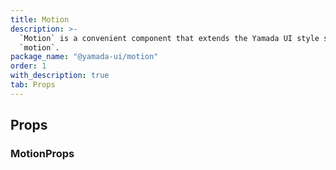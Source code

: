 ```yaml
---
title: Motion
description: >-
  `Motion` is a convenient component that extends the Yamada UI style system to
  `motion`.
package_name: "@yamada-ui/motion"
order: 1
with_description: true
tab: Props
---
```


## Props

### MotionProps

<PropsCard
  id="motion-about"
  name="about"
  type='NonNullable<HTMLMotionProps<Y>["about"]>'
/>

<PropsCard
  id="motion-accesskey"
  name="accessKey"
  type='NonNullable<HTMLMotionProps<Y>["accessKey"]>'
/>

<PropsCard
  id="motion-aria-activedescendant"
  name="aria-activedescendant"
  type='NonNullable<HTMLMotionProps<Y>["aria-activedescendant"]>'
/>

<PropsCard
  id="motion-aria-atomic"
  name="aria-atomic"
  type='NonNullable<HTMLMotionProps<Y>["aria-atomic"]>'
/>

<PropsCard
  id="motion-aria-autocomplete"
  name="aria-autocomplete"
  type='NonNullable<HTMLMotionProps<Y>["aria-autocomplete"]>'
/>

<PropsCard
  id="motion-aria-braillelabel"
  name="aria-braillelabel"
  type='NonNullable<HTMLMotionProps<Y>["aria-braillelabel"]>'
/>

<PropsCard
  id="motion-aria-brailleroledescription"
  name="aria-brailleroledescription"
  type='NonNullable<HTMLMotionProps<Y>["aria-brailleroledescription"]>'
/>

<PropsCard
  id="motion-aria-busy"
  name="aria-busy"
  type='NonNullable<HTMLMotionProps<Y>["aria-busy"]>'
/>

<PropsCard
  id="motion-aria-checked"
  name="aria-checked"
  type='NonNullable<HTMLMotionProps<Y>["aria-checked"]>'
/>

<PropsCard
  id="motion-aria-colcount"
  name="aria-colcount"
  type='NonNullable<HTMLMotionProps<Y>["aria-colcount"]>'
/>

<PropsCard
  id="motion-aria-colindex"
  name="aria-colindex"
  type='NonNullable<HTMLMotionProps<Y>["aria-colindex"]>'
/>

<PropsCard
  id="motion-aria-colindextext"
  name="aria-colindextext"
  type='NonNullable<HTMLMotionProps<Y>["aria-colindextext"]>'
/>

<PropsCard
  id="motion-aria-colspan"
  name="aria-colspan"
  type='NonNullable<HTMLMotionProps<Y>["aria-colspan"]>'
/>

<PropsCard
  id="motion-aria-controls"
  name="aria-controls"
  type='NonNullable<HTMLMotionProps<Y>["aria-controls"]>'
/>

<PropsCard
  id="motion-aria-current"
  name="aria-current"
  type='NonNullable<HTMLMotionProps<Y>["aria-current"]>'
/>

<PropsCard
  id="motion-aria-describedby"
  name="aria-describedby"
  type='NonNullable<HTMLMotionProps<Y>["aria-describedby"]>'
/>

<PropsCard
  id="motion-aria-description"
  name="aria-description"
  type='NonNullable<HTMLMotionProps<Y>["aria-description"]>'
/>

<PropsCard
  id="motion-aria-details"
  name="aria-details"
  type='NonNullable<HTMLMotionProps<Y>["aria-details"]>'
/>

<PropsCard
  id="motion-aria-disabled"
  name="aria-disabled"
  type='NonNullable<HTMLMotionProps<Y>["aria-disabled"]>'
/>

<PropsCard
  id="motion-aria-dropeffect"
  name="aria-dropeffect"
  type='NonNullable<HTMLMotionProps<Y>["aria-dropeffect"]>'
/>

<PropsCard
  id="motion-aria-errormessage"
  name="aria-errormessage"
  type='NonNullable<HTMLMotionProps<Y>["aria-errormessage"]>'
/>

<PropsCard
  id="motion-aria-expanded"
  name="aria-expanded"
  type='NonNullable<HTMLMotionProps<Y>["aria-expanded"]>'
/>

<PropsCard
  id="motion-aria-flowto"
  name="aria-flowto"
  type='NonNullable<HTMLMotionProps<Y>["aria-flowto"]>'
/>

<PropsCard
  id="motion-aria-grabbed"
  name="aria-grabbed"
  type='NonNullable<HTMLMotionProps<Y>["aria-grabbed"]>'
/>

<PropsCard
  id="motion-aria-haspopup"
  name="aria-haspopup"
  type='NonNullable<HTMLMotionProps<Y>["aria-haspopup"]>'
/>

<PropsCard
  id="motion-aria-hidden"
  name="aria-hidden"
  type='NonNullable<HTMLMotionProps<Y>["aria-hidden"]>'
/>

<PropsCard
  id="motion-aria-invalid"
  name="aria-invalid"
  type='NonNullable<HTMLMotionProps<Y>["aria-invalid"]>'
/>

<PropsCard
  id="motion-aria-keyshortcuts"
  name="aria-keyshortcuts"
  type='NonNullable<HTMLMotionProps<Y>["aria-keyshortcuts"]>'
/>

<PropsCard
  id="motion-aria-label"
  name="aria-label"
  type='NonNullable<HTMLMotionProps<Y>["aria-label"]>'
/>

<PropsCard
  id="motion-aria-labelledby"
  name="aria-labelledby"
  type='NonNullable<HTMLMotionProps<Y>["aria-labelledby"]>'
/>

<PropsCard
  id="motion-aria-level"
  name="aria-level"
  type='NonNullable<HTMLMotionProps<Y>["aria-level"]>'
/>

<PropsCard
  id="motion-aria-live"
  name="aria-live"
  type='NonNullable<HTMLMotionProps<Y>["aria-live"]>'
/>

<PropsCard
  id="motion-aria-modal"
  name="aria-modal"
  type='NonNullable<HTMLMotionProps<Y>["aria-modal"]>'
/>

<PropsCard
  id="motion-aria-multiline"
  name="aria-multiline"
  type='NonNullable<HTMLMotionProps<Y>["aria-multiline"]>'
/>

<PropsCard
  id="motion-aria-multiselectable"
  name="aria-multiselectable"
  type='NonNullable<HTMLMotionProps<Y>["aria-multiselectable"]>'
/>

<PropsCard
  id="motion-aria-orientation"
  name="aria-orientation"
  type='NonNullable<HTMLMotionProps<Y>["aria-orientation"]>'
/>

<PropsCard
  id="motion-aria-owns"
  name="aria-owns"
  type='NonNullable<HTMLMotionProps<Y>["aria-owns"]>'
/>

<PropsCard
  id="motion-aria-placeholder"
  name="aria-placeholder"
  type='NonNullable<HTMLMotionProps<Y>["aria-placeholder"]>'
/>

<PropsCard
  id="motion-aria-posinset"
  name="aria-posinset"
  type='NonNullable<HTMLMotionProps<Y>["aria-posinset"]>'
/>

<PropsCard
  id="motion-aria-pressed"
  name="aria-pressed"
  type='NonNullable<HTMLMotionProps<Y>["aria-pressed"]>'
/>

<PropsCard
  id="motion-aria-readonly"
  name="aria-readonly"
  type='NonNullable<HTMLMotionProps<Y>["aria-readonly"]>'
/>

<PropsCard
  id="motion-aria-relevant"
  name="aria-relevant"
  type='NonNullable<HTMLMotionProps<Y>["aria-relevant"]>'
/>

<PropsCard
  id="motion-aria-required"
  name="aria-required"
  type='NonNullable<HTMLMotionProps<Y>["aria-required"]>'
/>

<PropsCard
  id="motion-aria-roledescription"
  name="aria-roledescription"
  type='NonNullable<HTMLMotionProps<Y>["aria-roledescription"]>'
/>

<PropsCard
  id="motion-aria-rowcount"
  name="aria-rowcount"
  type='NonNullable<HTMLMotionProps<Y>["aria-rowcount"]>'
/>

<PropsCard
  id="motion-aria-rowindex"
  name="aria-rowindex"
  type='NonNullable<HTMLMotionProps<Y>["aria-rowindex"]>'
/>

<PropsCard
  id="motion-aria-rowindextext"
  name="aria-rowindextext"
  type='NonNullable<HTMLMotionProps<Y>["aria-rowindextext"]>'
/>

<PropsCard
  id="motion-aria-rowspan"
  name="aria-rowspan"
  type='NonNullable<HTMLMotionProps<Y>["aria-rowspan"]>'
/>

<PropsCard
  id="motion-aria-selected"
  name="aria-selected"
  type='NonNullable<HTMLMotionProps<Y>["aria-selected"]>'
/>

<PropsCard
  id="motion-aria-setsize"
  name="aria-setsize"
  type='NonNullable<HTMLMotionProps<Y>["aria-setsize"]>'
/>

<PropsCard
  id="motion-aria-sort"
  name="aria-sort"
  type='NonNullable<HTMLMotionProps<Y>["aria-sort"]>'
/>

<PropsCard
  id="motion-aria-valuemax"
  name="aria-valuemax"
  type='NonNullable<HTMLMotionProps<Y>["aria-valuemax"]>'
/>

<PropsCard
  id="motion-aria-valuemin"
  name="aria-valuemin"
  type='NonNullable<HTMLMotionProps<Y>["aria-valuemin"]>'
/>

<PropsCard
  id="motion-aria-valuenow"
  name="aria-valuenow"
  type='NonNullable<HTMLMotionProps<Y>["aria-valuenow"]>'
/>

<PropsCard
  id="motion-aria-valuetext"
  name="aria-valuetext"
  type='NonNullable<HTMLMotionProps<Y>["aria-valuetext"]>'
/>

<PropsCard
  id="motion-as"
  name="as"
  type='"symbol" | "object" | "a" | "abbr" | "address" | "area" | "article" | "aside" | "audio" | "b" | "base" | "bdi" | "bdo" | "big" | "blockquote" | "body" | "br" | "button" | "canvas" | ... 149 more ... | "view"'
/>

<PropsCard
  id="motion-autocapitalize"
  name="autoCapitalize"
  type='NonNullable<HTMLMotionProps<Y>["autoCapitalize"]>'
/>

<PropsCard
  id="motion-autocorrect"
  name="autoCorrect"
  type='NonNullable<HTMLMotionProps<Y>["autoCorrect"]>'
/>

<PropsCard
  id="motion-autofocus"
  name="autoFocus"
  type='NonNullable<HTMLMotionProps<Y>["autoFocus"]>'
/>

<PropsCard
  id="motion-autosave"
  name="autoSave"
  type='NonNullable<HTMLMotionProps<Y>["autoSave"]>'
/>

<PropsCard
  id="motion-classname"
  name="className"
  type='NonNullable<HTMLMotionProps<Y>["className"]>'
/>

<PropsCard
  id="motion-content"
  name="content"
  type='NonNullable<HTMLMotionProps<Y>["content"]>'
/>

<PropsCard
  id="motion-contenteditable"
  name="contentEditable"
  type='NonNullable<HTMLMotionProps<Y>["contentEditable"]>'
/>

<PropsCard
  id="motion-contextmenu"
  name="contextMenu"
  type='NonNullable<HTMLMotionProps<Y>["contextMenu"]>'
/>

<PropsCard
  id="motion-dangerouslysetinnerhtml"
  name="dangerouslySetInnerHTML"
  type='NonNullable<HTMLMotionProps<Y>["dangerouslySetInnerHTML"]>'
/>

<PropsCard
  id="motion-datatype"
  name="datatype"
  type='NonNullable<HTMLMotionProps<Y>["datatype"]>'
/>

<PropsCard
  id="motion-defaultchecked"
  name="defaultChecked"
  type='NonNullable<HTMLMotionProps<Y>["defaultChecked"]>'
/>

<PropsCard
  id="motion-defaultvalue"
  name="defaultValue"
  type='NonNullable<HTMLMotionProps<Y>["defaultValue"]>'
/>

<PropsCard
  id="motion-dir"
  name="dir"
  type='NonNullable<HTMLMotionProps<Y>["dir"]>'
/>

<PropsCard
  id="motion-draggable"
  name="draggable"
  type='NonNullable<HTMLMotionProps<Y>["draggable"]>'
/>

<PropsCard
  id="motion-hidden"
  name="hidden"
  type='NonNullable<HTMLMotionProps<Y>["hidden"]>'
/>

<PropsCard
  id="motion-id"
  name="id"
  type='NonNullable<HTMLMotionProps<Y>["id"]>'
/>

<PropsCard
  id="motion-inlist"
  name="inlist"
  type='NonNullable<HTMLMotionProps<Y>["inlist"]>'
/>

<PropsCard
  id="motion-inputmode"
  name="inputMode"
  type='NonNullable<HTMLMotionProps<Y>["inputMode"]>'
/>

<PropsCard
  id="motion-is"
  name="is"
  type='NonNullable<HTMLMotionProps<Y>["is"]>'
/>

<PropsCard
  id="motion-itemid"
  name="itemID"
  type='NonNullable<HTMLMotionProps<Y>["itemID"]>'
/>

<PropsCard
  id="motion-itemprop"
  name="itemProp"
  type='NonNullable<HTMLMotionProps<Y>["itemProp"]>'
/>

<PropsCard
  id="motion-itemref"
  name="itemRef"
  type='NonNullable<HTMLMotionProps<Y>["itemRef"]>'
/>

<PropsCard
  id="motion-itemscope"
  name="itemScope"
  type='NonNullable<HTMLMotionProps<Y>["itemScope"]>'
/>

<PropsCard
  id="motion-itemtype"
  name="itemType"
  type='NonNullable<HTMLMotionProps<Y>["itemType"]>'
/>

<PropsCard
  id="motion-lang"
  name="lang"
  type='NonNullable<HTMLMotionProps<Y>["lang"]>'
/>

<PropsCard
  id="motion-nonce"
  name="nonce"
  type='NonNullable<HTMLMotionProps<Y>["nonce"]>'
/>

<PropsCard
  id="motion-onabort"
  name="onAbort"
  type='NonNullable<HTMLMotionProps<Y>["onAbort"]>'
/>

<PropsCard
  id="motion-onabortcapture"
  name="onAbortCapture"
  type='NonNullable<HTMLMotionProps<Y>["onAbortCapture"]>'
/>

<PropsCard
  id="motion-onanimationend"
  name="onAnimationEnd"
  type='NonNullable<HTMLMotionProps<Y>["onAnimationEnd"]>'
/>

<PropsCard
  id="motion-onanimationendcapture"
  name="onAnimationEndCapture"
  type='NonNullable<HTMLMotionProps<Y>["onAnimationEndCapture"]>'
/>

<PropsCard
  id="motion-onanimationiteration"
  name="onAnimationIteration"
  type='NonNullable<HTMLMotionProps<Y>["onAnimationIteration"]>'
/>

<PropsCard
  id="motion-onanimationiterationcapture"
  name="onAnimationIterationCapture"
  type='NonNullable<HTMLMotionProps<Y>["onAnimationIterationCapture"]>'
/>

<PropsCard
  id="motion-onanimationstartcapture"
  name="onAnimationStartCapture"
  type='NonNullable<HTMLMotionProps<Y>["onAnimationStartCapture"]>'
/>

<PropsCard
  id="motion-onauxclick"
  name="onAuxClick"
  type='NonNullable<HTMLMotionProps<Y>["onAuxClick"]>'
/>

<PropsCard
  id="motion-onauxclickcapture"
  name="onAuxClickCapture"
  type='NonNullable<HTMLMotionProps<Y>["onAuxClickCapture"]>'
/>

<PropsCard
  id="motion-onbeforeinput"
  name="onBeforeInput"
  type='NonNullable<HTMLMotionProps<Y>["onBeforeInput"]>'
/>

<PropsCard
  id="motion-onbeforeinputcapture"
  name="onBeforeInputCapture"
  type='NonNullable<HTMLMotionProps<Y>["onBeforeInputCapture"]>'
/>

<PropsCard
  id="motion-onblur"
  name="onBlur"
  type='NonNullable<HTMLMotionProps<Y>["onBlur"]>'
/>

<PropsCard
  id="motion-onblurcapture"
  name="onBlurCapture"
  type='NonNullable<HTMLMotionProps<Y>["onBlurCapture"]>'
/>

<PropsCard
  id="motion-oncanplay"
  name="onCanPlay"
  type='NonNullable<HTMLMotionProps<Y>["onCanPlay"]>'
/>

<PropsCard
  id="motion-oncanplaycapture"
  name="onCanPlayCapture"
  type='NonNullable<HTMLMotionProps<Y>["onCanPlayCapture"]>'
/>

<PropsCard
  id="motion-oncanplaythrough"
  name="onCanPlayThrough"
  type='NonNullable<HTMLMotionProps<Y>["onCanPlayThrough"]>'
/>

<PropsCard
  id="motion-oncanplaythroughcapture"
  name="onCanPlayThroughCapture"
  type='NonNullable<HTMLMotionProps<Y>["onCanPlayThroughCapture"]>'
/>

<PropsCard
  id="motion-onchange"
  name="onChange"
  type='NonNullable<HTMLMotionProps<Y>["onChange"]>'
/>

<PropsCard
  id="motion-onchangecapture"
  name="onChangeCapture"
  type='NonNullable<HTMLMotionProps<Y>["onChangeCapture"]>'
/>

<PropsCard
  id="motion-onclick"
  name="onClick"
  type='NonNullable<HTMLMotionProps<Y>["onClick"]>'
/>

<PropsCard
  id="motion-onclickcapture"
  name="onClickCapture"
  type='NonNullable<HTMLMotionProps<Y>["onClickCapture"]>'
/>

<PropsCard
  id="motion-oncompositionend"
  name="onCompositionEnd"
  type='NonNullable<HTMLMotionProps<Y>["onCompositionEnd"]>'
/>

<PropsCard
  id="motion-oncompositionendcapture"
  name="onCompositionEndCapture"
  type='NonNullable<HTMLMotionProps<Y>["onCompositionEndCapture"]>'
/>

<PropsCard
  id="motion-oncompositionstart"
  name="onCompositionStart"
  type='NonNullable<HTMLMotionProps<Y>["onCompositionStart"]>'
/>

<PropsCard
  id="motion-oncompositionstartcapture"
  name="onCompositionStartCapture"
  type='NonNullable<HTMLMotionProps<Y>["onCompositionStartCapture"]>'
/>

<PropsCard
  id="motion-oncompositionupdate"
  name="onCompositionUpdate"
  type='NonNullable<HTMLMotionProps<Y>["onCompositionUpdate"]>'
/>

<PropsCard
  id="motion-oncompositionupdatecapture"
  name="onCompositionUpdateCapture"
  type='NonNullable<HTMLMotionProps<Y>["onCompositionUpdateCapture"]>'
/>

<PropsCard
  id="motion-oncontextmenu"
  name="onContextMenu"
  type='NonNullable<HTMLMotionProps<Y>["onContextMenu"]>'
/>

<PropsCard
  id="motion-oncontextmenucapture"
  name="onContextMenuCapture"
  type='NonNullable<HTMLMotionProps<Y>["onContextMenuCapture"]>'
/>

<PropsCard
  id="motion-oncopy"
  name="onCopy"
  type='NonNullable<HTMLMotionProps<Y>["onCopy"]>'
/>

<PropsCard
  id="motion-oncopycapture"
  name="onCopyCapture"
  type='NonNullable<HTMLMotionProps<Y>["onCopyCapture"]>'
/>

<PropsCard
  id="motion-oncut"
  name="onCut"
  type='NonNullable<HTMLMotionProps<Y>["onCut"]>'
/>

<PropsCard
  id="motion-oncutcapture"
  name="onCutCapture"
  type='NonNullable<HTMLMotionProps<Y>["onCutCapture"]>'
/>

<PropsCard
  id="motion-ondoubleclick"
  name="onDoubleClick"
  type='NonNullable<HTMLMotionProps<Y>["onDoubleClick"]>'
/>

<PropsCard
  id="motion-ondoubleclickcapture"
  name="onDoubleClickCapture"
  type='NonNullable<HTMLMotionProps<Y>["onDoubleClickCapture"]>'
/>

<PropsCard
  id="motion-ondragcapture"
  name="onDragCapture"
  type='NonNullable<HTMLMotionProps<Y>["onDragCapture"]>'
/>

<PropsCard
  id="motion-ondragendcapture"
  name="onDragEndCapture"
  type='NonNullable<HTMLMotionProps<Y>["onDragEndCapture"]>'
/>

<PropsCard
  id="motion-ondragenter"
  name="onDragEnter"
  type='NonNullable<HTMLMotionProps<Y>["onDragEnter"]>'
/>

<PropsCard
  id="motion-ondragentercapture"
  name="onDragEnterCapture"
  type='NonNullable<HTMLMotionProps<Y>["onDragEnterCapture"]>'
/>

<PropsCard
  id="motion-ondragexit"
  name="onDragExit"
  type='NonNullable<HTMLMotionProps<Y>["onDragExit"]>'
/>

<PropsCard
  id="motion-ondragexitcapture"
  name="onDragExitCapture"
  type='NonNullable<HTMLMotionProps<Y>["onDragExitCapture"]>'
/>

<PropsCard
  id="motion-ondragleave"
  name="onDragLeave"
  type='NonNullable<HTMLMotionProps<Y>["onDragLeave"]>'
/>

<PropsCard
  id="motion-ondragleavecapture"
  name="onDragLeaveCapture"
  type='NonNullable<HTMLMotionProps<Y>["onDragLeaveCapture"]>'
/>

<PropsCard
  id="motion-ondragover"
  name="onDragOver"
  type='NonNullable<HTMLMotionProps<Y>["onDragOver"]>'
/>

<PropsCard
  id="motion-ondragovercapture"
  name="onDragOverCapture"
  type='NonNullable<HTMLMotionProps<Y>["onDragOverCapture"]>'
/>

<PropsCard
  id="motion-ondragstartcapture"
  name="onDragStartCapture"
  type='NonNullable<HTMLMotionProps<Y>["onDragStartCapture"]>'
/>

<PropsCard
  id="motion-ondrop"
  name="onDrop"
  type='NonNullable<HTMLMotionProps<Y>["onDrop"]>'
/>

<PropsCard
  id="motion-ondropcapture"
  name="onDropCapture"
  type='NonNullable<HTMLMotionProps<Y>["onDropCapture"]>'
/>

<PropsCard
  id="motion-ondurationchange"
  name="onDurationChange"
  type='NonNullable<HTMLMotionProps<Y>["onDurationChange"]>'
/>

<PropsCard
  id="motion-ondurationchangecapture"
  name="onDurationChangeCapture"
  type='NonNullable<HTMLMotionProps<Y>["onDurationChangeCapture"]>'
/>

<PropsCard
  id="motion-onemptied"
  name="onEmptied"
  type='NonNullable<HTMLMotionProps<Y>["onEmptied"]>'
/>

<PropsCard
  id="motion-onemptiedcapture"
  name="onEmptiedCapture"
  type='NonNullable<HTMLMotionProps<Y>["onEmptiedCapture"]>'
/>

<PropsCard
  id="motion-onencrypted"
  name="onEncrypted"
  type='NonNullable<HTMLMotionProps<Y>["onEncrypted"]>'
/>

<PropsCard
  id="motion-onencryptedcapture"
  name="onEncryptedCapture"
  type='NonNullable<HTMLMotionProps<Y>["onEncryptedCapture"]>'
/>

<PropsCard
  id="motion-onended"
  name="onEnded"
  type='NonNullable<HTMLMotionProps<Y>["onEnded"]>'
/>

<PropsCard
  id="motion-onendedcapture"
  name="onEndedCapture"
  type='NonNullable<HTMLMotionProps<Y>["onEndedCapture"]>'
/>

<PropsCard
  id="motion-onerror"
  name="onError"
  type='NonNullable<HTMLMotionProps<Y>["onError"]>'
/>

<PropsCard
  id="motion-onerrorcapture"
  name="onErrorCapture"
  type='NonNullable<HTMLMotionProps<Y>["onErrorCapture"]>'
/>

<PropsCard
  id="motion-onfocus"
  name="onFocus"
  type='NonNullable<HTMLMotionProps<Y>["onFocus"]>'
/>

<PropsCard
  id="motion-onfocuscapture"
  name="onFocusCapture"
  type='NonNullable<HTMLMotionProps<Y>["onFocusCapture"]>'
/>

<PropsCard
  id="motion-ongotpointercapture"
  name="onGotPointerCapture"
  type='NonNullable<HTMLMotionProps<Y>["onGotPointerCapture"]>'
/>

<PropsCard
  id="motion-ongotpointercapturecapture"
  name="onGotPointerCaptureCapture"
  type='NonNullable<HTMLMotionProps<Y>["onGotPointerCaptureCapture"]>'
/>

<PropsCard
  id="motion-oninput"
  name="onInput"
  type='NonNullable<HTMLMotionProps<Y>["onInput"]>'
/>

<PropsCard
  id="motion-oninputcapture"
  name="onInputCapture"
  type='NonNullable<HTMLMotionProps<Y>["onInputCapture"]>'
/>

<PropsCard
  id="motion-oninvalid"
  name="onInvalid"
  type='NonNullable<HTMLMotionProps<Y>["onInvalid"]>'
/>

<PropsCard
  id="motion-oninvalidcapture"
  name="onInvalidCapture"
  type='NonNullable<HTMLMotionProps<Y>["onInvalidCapture"]>'
/>

<PropsCard
  id="motion-onkeydown"
  name="onKeyDown"
  type='NonNullable<HTMLMotionProps<Y>["onKeyDown"]>'
/>

<PropsCard
  id="motion-onkeydowncapture"
  name="onKeyDownCapture"
  type='NonNullable<HTMLMotionProps<Y>["onKeyDownCapture"]>'
/>

<PropsCard
  id="motion-onkeypress"
  name="onKeyPress"
  type='NonNullable<HTMLMotionProps<Y>["onKeyPress"]>'
/>

<PropsCard
  id="motion-onkeypresscapture"
  name="onKeyPressCapture"
  type='NonNullable<HTMLMotionProps<Y>["onKeyPressCapture"]>'
/>

<PropsCard
  id="motion-onkeyup"
  name="onKeyUp"
  type='NonNullable<HTMLMotionProps<Y>["onKeyUp"]>'
/>

<PropsCard
  id="motion-onkeyupcapture"
  name="onKeyUpCapture"
  type='NonNullable<HTMLMotionProps<Y>["onKeyUpCapture"]>'
/>

<PropsCard
  id="motion-onload"
  name="onLoad"
  type='NonNullable<HTMLMotionProps<Y>["onLoad"]>'
/>

<PropsCard
  id="motion-onloadcapture"
  name="onLoadCapture"
  type='NonNullable<HTMLMotionProps<Y>["onLoadCapture"]>'
/>

<PropsCard
  id="motion-onloadeddata"
  name="onLoadedData"
  type='NonNullable<HTMLMotionProps<Y>["onLoadedData"]>'
/>

<PropsCard
  id="motion-onloadeddatacapture"
  name="onLoadedDataCapture"
  type='NonNullable<HTMLMotionProps<Y>["onLoadedDataCapture"]>'
/>

<PropsCard
  id="motion-onloadedmetadata"
  name="onLoadedMetadata"
  type='NonNullable<HTMLMotionProps<Y>["onLoadedMetadata"]>'
/>

<PropsCard
  id="motion-onloadedmetadatacapture"
  name="onLoadedMetadataCapture"
  type='NonNullable<HTMLMotionProps<Y>["onLoadedMetadataCapture"]>'
/>

<PropsCard
  id="motion-onloadstart"
  name="onLoadStart"
  type='NonNullable<HTMLMotionProps<Y>["onLoadStart"]>'
/>

<PropsCard
  id="motion-onloadstartcapture"
  name="onLoadStartCapture"
  type='NonNullable<HTMLMotionProps<Y>["onLoadStartCapture"]>'
/>

<PropsCard
  id="motion-onlostpointercapture"
  name="onLostPointerCapture"
  type='NonNullable<HTMLMotionProps<Y>["onLostPointerCapture"]>'
/>

<PropsCard
  id="motion-onlostpointercapturecapture"
  name="onLostPointerCaptureCapture"
  type='NonNullable<HTMLMotionProps<Y>["onLostPointerCaptureCapture"]>'
/>

<PropsCard
  id="motion-onmousedown"
  name="onMouseDown"
  type='NonNullable<HTMLMotionProps<Y>["onMouseDown"]>'
/>

<PropsCard
  id="motion-onmousedowncapture"
  name="onMouseDownCapture"
  type='NonNullable<HTMLMotionProps<Y>["onMouseDownCapture"]>'
/>

<PropsCard
  id="motion-onmouseenter"
  name="onMouseEnter"
  type='NonNullable<HTMLMotionProps<Y>["onMouseEnter"]>'
/>

<PropsCard
  id="motion-onmouseleave"
  name="onMouseLeave"
  type='NonNullable<HTMLMotionProps<Y>["onMouseLeave"]>'
/>

<PropsCard
  id="motion-onmousemove"
  name="onMouseMove"
  type='NonNullable<HTMLMotionProps<Y>["onMouseMove"]>'
/>

<PropsCard
  id="motion-onmousemovecapture"
  name="onMouseMoveCapture"
  type='NonNullable<HTMLMotionProps<Y>["onMouseMoveCapture"]>'
/>

<PropsCard
  id="motion-onmouseout"
  name="onMouseOut"
  type='NonNullable<HTMLMotionProps<Y>["onMouseOut"]>'
/>

<PropsCard
  id="motion-onmouseoutcapture"
  name="onMouseOutCapture"
  type='NonNullable<HTMLMotionProps<Y>["onMouseOutCapture"]>'
/>

<PropsCard
  id="motion-onmouseover"
  name="onMouseOver"
  type='NonNullable<HTMLMotionProps<Y>["onMouseOver"]>'
/>

<PropsCard
  id="motion-onmouseovercapture"
  name="onMouseOverCapture"
  type='NonNullable<HTMLMotionProps<Y>["onMouseOverCapture"]>'
/>

<PropsCard
  id="motion-onmouseup"
  name="onMouseUp"
  type='NonNullable<HTMLMotionProps<Y>["onMouseUp"]>'
/>

<PropsCard
  id="motion-onmouseupcapture"
  name="onMouseUpCapture"
  type='NonNullable<HTMLMotionProps<Y>["onMouseUpCapture"]>'
/>

<PropsCard
  id="motion-onpaste"
  name="onPaste"
  type='NonNullable<HTMLMotionProps<Y>["onPaste"]>'
/>

<PropsCard
  id="motion-onpastecapture"
  name="onPasteCapture"
  type='NonNullable<HTMLMotionProps<Y>["onPasteCapture"]>'
/>

<PropsCard
  id="motion-onpause"
  name="onPause"
  type='NonNullable<HTMLMotionProps<Y>["onPause"]>'
/>

<PropsCard
  id="motion-onpausecapture"
  name="onPauseCapture"
  type='NonNullable<HTMLMotionProps<Y>["onPauseCapture"]>'
/>

<PropsCard
  id="motion-onplay"
  name="onPlay"
  type='NonNullable<HTMLMotionProps<Y>["onPlay"]>'
/>

<PropsCard
  id="motion-onplaycapture"
  name="onPlayCapture"
  type='NonNullable<HTMLMotionProps<Y>["onPlayCapture"]>'
/>

<PropsCard
  id="motion-onplaying"
  name="onPlaying"
  type='NonNullable<HTMLMotionProps<Y>["onPlaying"]>'
/>

<PropsCard
  id="motion-onplayingcapture"
  name="onPlayingCapture"
  type='NonNullable<HTMLMotionProps<Y>["onPlayingCapture"]>'
/>

<PropsCard
  id="motion-onpointercancel"
  name="onPointerCancel"
  type='NonNullable<HTMLMotionProps<Y>["onPointerCancel"]>'
/>

<PropsCard
  id="motion-onpointercancelcapture"
  name="onPointerCancelCapture"
  type='NonNullable<HTMLMotionProps<Y>["onPointerCancelCapture"]>'
/>

<PropsCard
  id="motion-onpointerdown"
  name="onPointerDown"
  type='NonNullable<HTMLMotionProps<Y>["onPointerDown"]>'
/>

<PropsCard
  id="motion-onpointerdowncapture"
  name="onPointerDownCapture"
  type='NonNullable<HTMLMotionProps<Y>["onPointerDownCapture"]>'
/>

<PropsCard
  id="motion-onpointerenter"
  name="onPointerEnter"
  type='NonNullable<HTMLMotionProps<Y>["onPointerEnter"]>'
/>

<PropsCard
  id="motion-onpointerleave"
  name="onPointerLeave"
  type='NonNullable<HTMLMotionProps<Y>["onPointerLeave"]>'
/>

<PropsCard
  id="motion-onpointermove"
  name="onPointerMove"
  type='NonNullable<HTMLMotionProps<Y>["onPointerMove"]>'
/>

<PropsCard
  id="motion-onpointermovecapture"
  name="onPointerMoveCapture"
  type='NonNullable<HTMLMotionProps<Y>["onPointerMoveCapture"]>'
/>

<PropsCard
  id="motion-onpointerout"
  name="onPointerOut"
  type='NonNullable<HTMLMotionProps<Y>["onPointerOut"]>'
/>

<PropsCard
  id="motion-onpointeroutcapture"
  name="onPointerOutCapture"
  type='NonNullable<HTMLMotionProps<Y>["onPointerOutCapture"]>'
/>

<PropsCard
  id="motion-onpointerover"
  name="onPointerOver"
  type='NonNullable<HTMLMotionProps<Y>["onPointerOver"]>'
/>

<PropsCard
  id="motion-onpointerovercapture"
  name="onPointerOverCapture"
  type='NonNullable<HTMLMotionProps<Y>["onPointerOverCapture"]>'
/>

<PropsCard
  id="motion-onpointerup"
  name="onPointerUp"
  type='NonNullable<HTMLMotionProps<Y>["onPointerUp"]>'
/>

<PropsCard
  id="motion-onpointerupcapture"
  name="onPointerUpCapture"
  type='NonNullable<HTMLMotionProps<Y>["onPointerUpCapture"]>'
/>

<PropsCard
  id="motion-onprogress"
  name="onProgress"
  type='NonNullable<HTMLMotionProps<Y>["onProgress"]>'
/>

<PropsCard
  id="motion-onprogresscapture"
  name="onProgressCapture"
  type='NonNullable<HTMLMotionProps<Y>["onProgressCapture"]>'
/>

<PropsCard
  id="motion-onratechange"
  name="onRateChange"
  type='NonNullable<HTMLMotionProps<Y>["onRateChange"]>'
/>

<PropsCard
  id="motion-onratechangecapture"
  name="onRateChangeCapture"
  type='NonNullable<HTMLMotionProps<Y>["onRateChangeCapture"]>'
/>

<PropsCard
  id="motion-onreset"
  name="onReset"
  type='NonNullable<HTMLMotionProps<Y>["onReset"]>'
/>

<PropsCard
  id="motion-onresetcapture"
  name="onResetCapture"
  type='NonNullable<HTMLMotionProps<Y>["onResetCapture"]>'
/>

<PropsCard
  id="motion-onresize"
  name="onResize"
  type='NonNullable<HTMLMotionProps<Y>["onResize"]>'
/>

<PropsCard
  id="motion-onresizecapture"
  name="onResizeCapture"
  type='NonNullable<HTMLMotionProps<Y>["onResizeCapture"]>'
/>

<PropsCard
  id="motion-onscroll"
  name="onScroll"
  type='NonNullable<HTMLMotionProps<Y>["onScroll"]>'
/>

<PropsCard
  id="motion-onscrollcapture"
  name="onScrollCapture"
  type='NonNullable<HTMLMotionProps<Y>["onScrollCapture"]>'
/>

<PropsCard
  id="motion-onseeked"
  name="onSeeked"
  type='NonNullable<HTMLMotionProps<Y>["onSeeked"]>'
/>

<PropsCard
  id="motion-onseekedcapture"
  name="onSeekedCapture"
  type='NonNullable<HTMLMotionProps<Y>["onSeekedCapture"]>'
/>

<PropsCard
  id="motion-onseeking"
  name="onSeeking"
  type='NonNullable<HTMLMotionProps<Y>["onSeeking"]>'
/>

<PropsCard
  id="motion-onseekingcapture"
  name="onSeekingCapture"
  type='NonNullable<HTMLMotionProps<Y>["onSeekingCapture"]>'
/>

<PropsCard
  id="motion-onselect"
  name="onSelect"
  type='NonNullable<HTMLMotionProps<Y>["onSelect"]>'
/>

<PropsCard
  id="motion-onselectcapture"
  name="onSelectCapture"
  type='NonNullable<HTMLMotionProps<Y>["onSelectCapture"]>'
/>

<PropsCard
  id="motion-onstalled"
  name="onStalled"
  type='NonNullable<HTMLMotionProps<Y>["onStalled"]>'
/>

<PropsCard
  id="motion-onstalledcapture"
  name="onStalledCapture"
  type='NonNullable<HTMLMotionProps<Y>["onStalledCapture"]>'
/>

<PropsCard
  id="motion-onsubmit"
  name="onSubmit"
  type='NonNullable<HTMLMotionProps<Y>["onSubmit"]>'
/>

<PropsCard
  id="motion-onsubmitcapture"
  name="onSubmitCapture"
  type='NonNullable<HTMLMotionProps<Y>["onSubmitCapture"]>'
/>

<PropsCard
  id="motion-onsuspend"
  name="onSuspend"
  type='NonNullable<HTMLMotionProps<Y>["onSuspend"]>'
/>

<PropsCard
  id="motion-onsuspendcapture"
  name="onSuspendCapture"
  type='NonNullable<HTMLMotionProps<Y>["onSuspendCapture"]>'
/>

<PropsCard
  id="motion-ontimeupdate"
  name="onTimeUpdate"
  type='NonNullable<HTMLMotionProps<Y>["onTimeUpdate"]>'
/>

<PropsCard
  id="motion-ontimeupdatecapture"
  name="onTimeUpdateCapture"
  type='NonNullable<HTMLMotionProps<Y>["onTimeUpdateCapture"]>'
/>

<PropsCard
  id="motion-ontouchcancel"
  name="onTouchCancel"
  type='NonNullable<HTMLMotionProps<Y>["onTouchCancel"]>'
/>

<PropsCard
  id="motion-ontouchcancelcapture"
  name="onTouchCancelCapture"
  type='NonNullable<HTMLMotionProps<Y>["onTouchCancelCapture"]>'
/>

<PropsCard
  id="motion-ontouchend"
  name="onTouchEnd"
  type='NonNullable<HTMLMotionProps<Y>["onTouchEnd"]>'
/>

<PropsCard
  id="motion-ontouchendcapture"
  name="onTouchEndCapture"
  type='NonNullable<HTMLMotionProps<Y>["onTouchEndCapture"]>'
/>

<PropsCard
  id="motion-ontouchmove"
  name="onTouchMove"
  type='NonNullable<HTMLMotionProps<Y>["onTouchMove"]>'
/>

<PropsCard
  id="motion-ontouchmovecapture"
  name="onTouchMoveCapture"
  type='NonNullable<HTMLMotionProps<Y>["onTouchMoveCapture"]>'
/>

<PropsCard
  id="motion-ontouchstart"
  name="onTouchStart"
  type='NonNullable<HTMLMotionProps<Y>["onTouchStart"]>'
/>

<PropsCard
  id="motion-ontouchstartcapture"
  name="onTouchStartCapture"
  type='NonNullable<HTMLMotionProps<Y>["onTouchStartCapture"]>'
/>

<PropsCard
  id="motion-ontransitionend"
  name="onTransitionEnd"
  type='NonNullable<HTMLMotionProps<Y>["onTransitionEnd"]>'
/>

<PropsCard
  id="motion-ontransitionendcapture"
  name="onTransitionEndCapture"
  type='NonNullable<HTMLMotionProps<Y>["onTransitionEndCapture"]>'
/>

<PropsCard
  id="motion-onvolumechange"
  name="onVolumeChange"
  type='NonNullable<HTMLMotionProps<Y>["onVolumeChange"]>'
/>

<PropsCard
  id="motion-onvolumechangecapture"
  name="onVolumeChangeCapture"
  type='NonNullable<HTMLMotionProps<Y>["onVolumeChangeCapture"]>'
/>

<PropsCard
  id="motion-onwaiting"
  name="onWaiting"
  type='NonNullable<HTMLMotionProps<Y>["onWaiting"]>'
/>

<PropsCard
  id="motion-onwaitingcapture"
  name="onWaitingCapture"
  type='NonNullable<HTMLMotionProps<Y>["onWaitingCapture"]>'
/>

<PropsCard
  id="motion-onwheel"
  name="onWheel"
  type='NonNullable<HTMLMotionProps<Y>["onWheel"]>'
/>

<PropsCard
  id="motion-onwheelcapture"
  name="onWheelCapture"
  type='NonNullable<HTMLMotionProps<Y>["onWheelCapture"]>'
/>

<PropsCard
  id="motion-prefix"
  name="prefix"
  type='NonNullable<HTMLMotionProps<Y>["prefix"]>'
/>

<PropsCard
  id="motion-property"
  name="property"
  type='NonNullable<HTMLMotionProps<Y>["property"]>'
/>

<PropsCard
  id="motion-radiogroup"
  name="radioGroup"
  type='NonNullable<HTMLMotionProps<Y>["radioGroup"]>'
/>

<PropsCard
  id="motion-rel"
  name="rel"
  type='NonNullable<HTMLMotionProps<Y>["rel"]>'
/>

<PropsCard
  id="motion-resource"
  name="resource"
  type='NonNullable<HTMLMotionProps<Y>["resource"]>'
/>

<PropsCard
  id="motion-results"
  name="results"
  type='NonNullable<HTMLMotionProps<Y>["results"]>'
/>

<PropsCard
  id="motion-rev"
  name="rev"
  type='NonNullable<HTMLMotionProps<Y>["rev"]>'
/>

<PropsCard
  id="motion-role"
  name="role"
  type='NonNullable<HTMLMotionProps<Y>["role"]>'
/>

<PropsCard
  id="motion-security"
  name="security"
  type='NonNullable<HTMLMotionProps<Y>["security"]>'
/>

<PropsCard
  id="motion-slot"
  name="slot"
  type='NonNullable<HTMLMotionProps<Y>["slot"]>'
/>

<PropsCard
  id="motion-spellcheck"
  name="spellCheck"
  type='NonNullable<HTMLMotionProps<Y>["spellCheck"]>'
/>

<PropsCard
  id="motion-suppresscontenteditablewarning"
  name="suppressContentEditableWarning"
  type='NonNullable<HTMLMotionProps<Y>["suppressContentEditableWarning"]>'
/>

<PropsCard
  id="motion-suppresshydrationwarning"
  name="suppressHydrationWarning"
  type='NonNullable<HTMLMotionProps<Y>["suppressHydrationWarning"]>'
/>

<PropsCard
  id="motion-tabindex"
  name="tabIndex"
  type='NonNullable<HTMLMotionProps<Y>["tabIndex"]>'
/>

<PropsCard
  id="motion-title"
  name="title"
  type='NonNullable<HTMLMotionProps<Y>["title"]>'
/>

<PropsCard
  id="motion-translate"
  name="translate"
  type='NonNullable<HTMLMotionProps<Y>["translate"]>'
/>

<PropsCard
  id="motion-typeof"
  name="typeof"
  type='NonNullable<HTMLMotionProps<Y>["typeof"]>'
/>

<PropsCard
  id="motion-unselectable"
  name="unselectable"
  type='NonNullable<HTMLMotionProps<Y>["unselectable"]>'
/>

<PropsCard
  id="motion-vocab"
  name="vocab"
  type='NonNullable<HTMLMotionProps<Y>["vocab"]>'
/>
